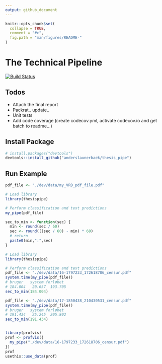 ```yaml
---
output: github_document
---
```


<!-- README.md is generated from README.Rmd. Please edit that file -->

```r
knitr::opts_chunk$set(
  collapse = TRUE,
  comment = "#>",
  fig.path = "man/figures/README-"
)
```


# The Technical Pipeline

[![Build Status](https://travis-ci.com/anderslaunerbaek/thesis_pipe.svg?branch=master)](https://travis-ci.com/anderslaunerbaek/thesis_pipe)

<!--
## Performance Tables

```r
df_1 <- data.frame(`Partition` = c("Train Set", "Validation Set", "Test Set"),
                   `Kappa (%)` = c("99.7117","98.5066","98.4293"),
                   `Error Rate (%)` = c("0.1651","0.8557","0.8998"))


df_2 <- data.frame(`Partition` = c("Train Set", "Validation Set", "Test Set"),
                   `LER` = c("1.684","2.5885","2.6472"),
                   `Error Rate (%)` = c("56.5776","74.2798","72.8618"))


df_3 <- data.frame(`First Stage` = c("Correct","Correct","Correct","Wrong"),
                   `Second Stage` = c("Correct","Wrong","-","-"),
                   `N` = c("35","573","2,575","36"),
                   `Percentage (%)` = c("1","18","81","1"))









```


```r
knitr::kable(df_1)
```



```r
knitr::kable(df_2)
```


```r
knitr::kable(df_3)
```

-->




## Todos

- Attach the final report
- Packrat.. update..
- Unit tests
- Add code coverage (create codecov.yml, activate codecov.io and get batch to readme...)


## Install Package

```r
# install.packages("devtools")
devtools::install_github("anderslaunerbaek/thesis_pipe")
```

## Run Example
```r
pdf_file <- "./dev/data/my_VRD_pdf_file.pdf"

# Load library
library(thesispipe)

# Perform classification and text predictions
my_pipe(pdf_file)

```


```r
sec_to_min <- function(sec) {
  min <- round(sec / 60)
  sec <- round(((sec / 60) - min) * 60)
  # return
  paste0(min,":",sec)
}

# Load library
library(thesispipe)

# Perform classification and text predictions
pdf_file <- "./dev/data/16-1797233_172618706_censur.pdf"
system.time(my_pipe(pdf_file))
# bruger   system forløbet 
# 184.004   20.657  193.705 
sec_to_min(184.004)

pdf_file <- "./dev/data/17-1850438_210430531_censur.pdf"
system.time(my_pipe(pdf_file))
# bruger   system forløbet 
# 191.434   25.245  205.802 
sec_to_min(191.434)


library(profvis)
prof <- profvis({
  my_pipe("./dev/data/16-1797233_172618706_censur.pdf")
})
prof
usethis::use_data(prof)

```




